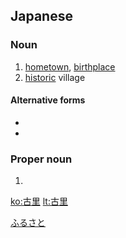 ==Japanese==
{{ja-kanjitab|古|里}}

===Noun===
{{ja-noun|ふるさと}}

# [[hometown]], [[birthplace]]
# [[historic]] village

====Alternative forms====
* {{l|ja|故里}}
* {{l|ja|故郷}}

===Proper noun===
{{ja-pos|proper|ふるさと}}

# {{surname|lang=ja}}

[[Category:Japanese surnames|ふるさと]]

[[ko:古里]]
[[lt:古里]]